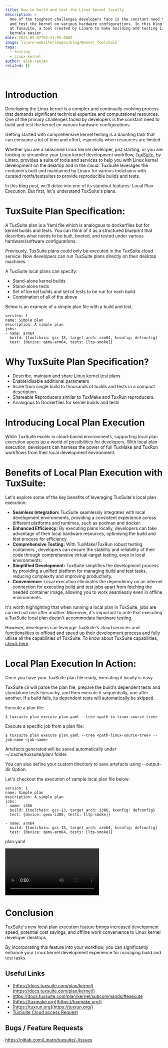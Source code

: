 ```yaml
---
title: How to build and test the Linux kernel locally
description: >
  One of the toughest challenges developers face is the constant need to build
  and test the kernel on various hardware configurations. In this blog we look
  at Tuxsuite, a tool created by Linaro to make building and testing Linux
  kernels easier. 
date: 2024-05-07T02:31:55.000Z
image: linaro-website/images/blog/Banner_Toolchain
tags:
  - testing
  - linux-kernel
author: alok-ranjan
related: []

---
```


# Introduction

Developing the Linux kernel is a complex and continually evolving process that demands significant technical expertise and computational resources. One of the primary challenges faced by developers is the constant need to build and test the kernel on various hardware configurations. 

Getting started with comprehensive kernel testing is a daunting task that can consume  a lot of time and effort, especially when resources are limited.

Whether you are a seasoned Linux kernel developer, just starting, or you are looking to streamline your Linux kernel development workflow, [TuxSuite](https://tuxsuite.com/), by Linaro, provides a suite of tools and services to help you with Linux kernel development on the desktop and in the cloud. TuxSuite leverages the containers built and maintained by Linaro for various toolchains with curated rootfs/testsuites to provide reproducible builds and tests.

In this blog post, we'll delve into one of its standout features: Local Plan Execution. But first, let's understand TuxSuite's plans.

# TuxSuite Plan Specification:

A TuxSuite plan is a Yaml file which is analogous to dockerfiles but for kernel builds and tests. You can think of it as a structured blueprint that describes  what needs to be built, booted, and tested under various hardware/software configurations. 

Previously, TuxSuite plans could only be executed in the TuxSuite cloud service. Now  developers can  run TuxSuite plans directly on their desktop machines.

A TuxSuite local plans can specify:

* Stand-alone kernel builds
* Stand-alone tests
* Set of kernel builds and set of tests to be run for each build
* Combination of all of the above

Below is an example of a simple plan file with a build and test.

```
version: 1
name: Simple plan
description: A simple plan
jobs:
- name: arm64
  build: {toolchain: gcc-13, target_arch: arm64, kconfig: defconfig}
  test: {device: qemu-arm64, tests: [ltp-smoke]}
```

# Why TuxSuite Plan Specification?

* Describe, maintain and share Linux kernel test plans
* Enable/disable additional parameters
* Scale from single build to thousands of builds and tests in a compact description.
* Shareable Reproducers similar to TuxMake and TuxRun reproducers.
* Analogous to Dockerfiles for kernel builds and tests

# Introducing Local Plan Execution

While TuxSuite excels in cloud-based environments, supporting  local plan execution opens up a world of possibilities for developers. With local plan execution, developers can harness the power of full TuxMake and TuxRun workflows  from their local development environment. 

# Benefits of Local Plan Execution with TuxSuite:

Let's explore some of the key benefits of leveraging TuxSuite's local plan execution:

* **Seamless Integration:** TuxSuite seamlessly integrates with local development environments, providing a consistent experience across different platforms and runtimes, such as podman and docker.
* **Enhanced Efficiency:** By executing plans locally, developers can take advantage of their local hardware resources, optimising the build and test process for efficiency.
* **Comprehensive Testing:** With TuxMake/TuxRun robust testing containers , developers can ensure the stability and reliability of their code through comprehensive virtual-target testing, even in local environments.
* **Simplified Development:** TuxSuite simplifies the development process by providing a unified platform for managing build and test tasks, reducing complexity and improving productivity.
* **Convenience:** Local execution eliminates the dependency on an internet connection for executing build and test jobs apart from fetching the needed container image, allowing you to work seamlessly even in offline environments.

It's worth highlighting that when running a local plan in TuxSuite, jobs are carried out one after another. Moreover, it's important to note that executing a TuxSuite local plan doesn't accommodate hardware testing.

However, developers can leverage TuxSuite's cloud services and functionalities to offload and speed up their development process and fully utilise all the capabilities of TuxSuite. To know about TuxSuite capabilities, [check here](https://learn.tuxsuite.com/features/).

# Local Plan Execution In Action:

Once you have your TuxSuite plan file ready, executing it locally is easy.

TuxSuite cli will parse the plan file, prepare the build's dependent tests and standalone tests hierarchy, and then execute it sequentially, one after another. If a build fails, its dependent tests will automatically be skipped. 

Execute a plan file:

`$ tuxsuite plan execute plan.yaml --tree <path-to-linux-source-tree>`

Execute a specific job from a  plan file:

`$ tuxsuite plan execute plan.yaml --tree <path-linux-source-tree> --job-name <job-name>`

Artefacts generated will be saved automatically under  ~/.cache/tuxsuite/plan/ folder.

You can also define your custom directory to save artefacts using --output-dir 
Option.

Let's checkout the execution of sample local plan file below:

```
version: 1
name: Simple plan
description: A simple plan
jobs:
- name: i386
  build: {toolchain: gcc-13, target_arch: i386, kconfig: defconfig}
  test: {device: qemu-i386, tests: [ltp-smoke]}

- name: arm64
  build: {toolchain: gcc-13, target_arch: arm64, kconfig: defconfig}
  test: {device: qemu-arm64, tests: [ltp-smoke]}
```

plan.yaml

<video controls loop class="object-contain mx-auto">
  <source src="https://static.linaro.org/videos/plan-yaml.mp4" type="video/mp4" />
  Your browser doesn't support the video tag.
</video>

# Conclusion

TuxSuite's new local plan execution feature brings increased development speed, potential cost savings, and offline work convenience to Linux kernel developer desktops. 

By incorporating this feature into your workflow, you can significantly enhance your Linux kernel development experience for managing build and test tasks.

## Useful Links

* [https://docs.tuxsuite.com/plan/kernel](https://docs.tuxsuite.com/plan/kernel/)
* https://docs.tuxsuite.com/plan/kernel/subcommands/#execute
* [https://tuxmake.org](https://tuxmake.org/)
* [https://tuxrun.org](https://tuxrun.org/)
* [TuxSuite Cloud access Request](https://docs.google.com/forms/d/e/1FAIpQLSdbYpVhYphuqD25nkZzx8vYlkLGib63Q9vADBd9-10iUNkHjQ/viewform)

## Bugs / Feature Requests

https://gitlab.com/Linaro/tuxsuite/-/issues
